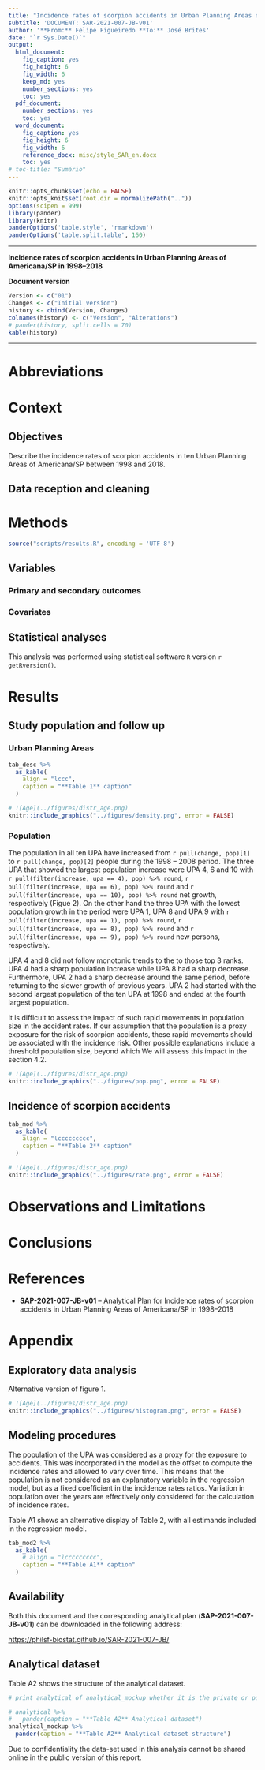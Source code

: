 ```yaml
---
title: "Incidence rates of scorpion accidents in Urban Planning Areas of Americana/SP in 1998--2018"
subtitle: 'DOCUMENT: SAR-2021-007-JB-v01'
author: '**From:** Felipe Figueiredo **To:** José Brites'
date: "`r Sys.Date()`"
output:
  html_document:
    fig_caption: yes
    fig_height: 6
    fig_width: 6
    keep_md: yes
    number_sections: yes
    toc: yes
  pdf_document:
    number_sections: yes
    toc: yes
  word_document:
    fig_caption: yes
    fig_height: 6
    fig_width: 6
    reference_docx: misc/style_SAR_en.docx
    toc: yes
# toc-title: "Sumário"
---
```


```r
knitr::opts_chunk$set(echo = FALSE)
knitr::opts_knit$set(root.dir = normalizePath(".."))
options(scipen = 999)
library(pander)
library(knitr)
panderOptions('table.style', 'rmarkdown')
panderOptions('table.split.table', 160)
```

---

\newpage

**Incidence rates of scorpion accidents in Urban Planning Areas of Americana/SP in 1998--2018**

**Document version**

```r
Version <- c("01")
Changes <- c("Initial version")
history <- cbind(Version, Changes)
colnames(history) <- c("Version", "Alterations")
# pander(history, split.cells = 70)
kable(history)
```

---

# Abbreviations

# Context

## Objectives

Describe the incidence rates of scorpion accidents in ten Urban Planning Areas of Americana/SP between 1998 and 2018.

## Data reception and cleaning

# Methods

```r
source("scripts/results.R", encoding = 'UTF-8')
```

## Variables

### Primary and secondary outcomes

### Covariates

## Statistical analyses

This analysis was performed using statistical software `R` version `r getRversion()`.

# Results

## Study population and follow up

### Urban Planning Areas

```r
tab_desc %>%
  as_kable(
    align = "lccc",
    caption = "**Table 1** caption"
  )
```

```r
# ![Age](../figures/distr_age.png)
knitr::include_graphics("../figures/density.png", error = FALSE)
```

### Population

The population in all ten UPA have increased from
`r pull(change, pop)[1]` to
`r pull(change, pop)[2]` people during the 1998 -- 2008 period.
The three UPA that showed the largest population increase were
UPA 4, 6 and 10 with
`r pull(filter(increase, upa == 4), pop) %>% round`,
`r pull(filter(increase, upa == 6), pop) %>% round` and
`r pull(filter(increase, upa == 10), pop) %>% round` net growth, respectively (Figue 2).
On the other hand the three UPA with the lowest population growth in the period were
UPA 1, UPA 8 and UPA 9 with
`r pull(filter(increase, upa == 1), pop) %>% round`,
`r pull(filter(increase, upa == 8), pop) %>% round` and
`r pull(filter(increase, upa == 9), pop) %>% round` new persons, respectively.

UPA 4 and 8 did not follow monotonic trends to the to those top 3 ranks.
UPA 4 had a sharp population increase while UPA 8 had a sharp decrease.
Furthermore, UPA 2 had a sharp decrease around the same period, before returning to the slower growth of previous years.
UPA 2 had started with the second largest population of the ten UPA at 1998 and ended at the fourth largest population.

It is difficult to assess the impact of such rapid movements in population size in the accident rates.
If our assumption that the population is a proxy exposure for the risk of scorpion accidents, these rapid movements should be associated with the incidence risk.
Other possible explanations include a threshold population size, beyond which
We will assess this impact in the section 4.2.

```r
# ![Age](../figures/distr_age.png)
knitr::include_graphics("../figures/pop.png", error = FALSE)
```

## Incidence of scorpion accidents

```r
tab_mod %>%
  as_kable(
    align = "lccccccccc",
    caption = "**Table 2** caption"
  )
```

```r
# ![Age](../figures/distr_age.png)
knitr::include_graphics("../figures/rate.png", error = FALSE)
```

# Observations and Limitations

# Conclusions

# References

- **SAP-2021-007-JB-v01** -- Analytical Plan for Incidence rates of scorpion accidents in Urban Planning Areas of Americana/SP in 1998--2018
<!-- - Cohen, J. (1988). Statistical power analysis for the behavioral sciences (2nd Ed.). New York: Routledge. -->

# Appendix

## Exploratory data analysis

Alternative version of figure 1.

```r
# ![Age](../figures/distr_age.png)
knitr::include_graphics("../figures/histogram.png", error = FALSE)
```

## Modeling procedures

The population of the UPA was considered as a proxy for the exposure to accidents.
This was incorporated in the model as the offset to compute the incidence rates and allowed to vary over time.
This means that the population is not considered as an explanatory variable in the regression model, but as a fixed coefficient in the incidence rates ratios.
Variation in population over the years are effectively only considered for the calculation of incidence rates.

Table A1 shows an alternative display of Table 2, with all estimands included in the regression model.

```r
tab_mod2 %>%
  as_kable(
    # align = "lccccccccc",
    caption = "**Table A1** caption"
  )
```

## Availability

Both this document and the corresponding analytical plan (**SAP-2021-007-JB-v01**) can be downloaded in the following address:

<!-- This document can be downloaded in the following address: -->

<https://philsf-biostat.github.io/SAR-2021-007-JB/>

<!-- The client has requested that this analysis be kept confidential. -->
<!-- Both this document and the corresponding analytical plan (**SAP-2021-007-JB-v01**) are therefore not published online and only the title and year of the analysis will be included in the consultant's Portfolio. -->
<!-- The portfolio is available at: -->

<!-- <https://philsf-biostat.github.io/> -->

## Analytical dataset

Table A2 shows the structure of the analytical dataset.

```r
# print analytical of analytical_mockup whether it is the private or public version of the SAR

# analytical %>%
#   pander(caption = "**Table A2** Analytical dataset")
analytical_mockup %>%
  pander(caption = "**Table A2** Analytical dataset structure")
```

Due to confidentiality the data-set used in this analysis cannot be shared online in the public version of this report.
